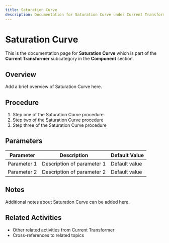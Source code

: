 ```yaml
---
title: Saturation Curve
description: Documentation for Saturation Curve under Current Transformer in Component category
---
```


# Saturation Curve

This is the documentation page for **Saturation Curve** which is part of the **Current Transformer** subcategory in the **Component** section.

## Overview

Add a brief overview of Saturation Curve here.

## Procedure

1. Step one of the Saturation Curve procedure
2. Step two of the Saturation Curve procedure
3. Step three of the Saturation Curve procedure

## Parameters

| Parameter | Description | Default Value |
|-----------|-------------|---------------|
| Parameter 1 | Description of parameter 1 | Default value |
| Parameter 2 | Description of parameter 2 | Default value |

## Notes

Additional notes about Saturation Curve can be added here.

## Related Activities

- Other related activities from Current Transformer
- Cross-references to related topics
